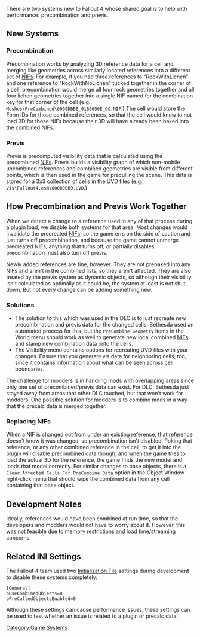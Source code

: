 There are two systems new to Fallout 4 whose shared goal is to help with performance: precombination and previs.

== New Systems ==

=== Precombination ===
Precombination works by analyzing 3D reference data for a cell and merging like geometries across similarly located references into a different set of [[Model File | NIFs]]. For example, if you had three references to "RockWithLichen" and one reference to "RockWithNoLichen" tucked together in the corner of a cell, precombination would merge all four rock geometries together and all four lichen geometries together into a single NIF named for the combination key for that corner of the cell (e.g., <code>Meshes\PreCombined\0000DBBB_01B8656E_OC.NIF</code>.) The cell would store the Form IDs for those combined references, so that the cell would know to not load 3D for those NIFs because their 3D will have already been baked into the combined NIFs.

=== Previs ===
Previs is precomputed visibility data that is calculated using the precombined [[Model File | NIFs]]. Previs builds a visibility graph of which non-mobile uncombined references and combined geometries are visible from different points, which is then used in the game for preculling the scene. This data is stored for a 3x3 collection of cells in the UVD files (e.g., <code>Vis\Fallout4.esm\0000DBB9.UVD</code>.)

== How Precombination and Previs Work Together ==
When we detect a change to a reference used in any of that process during a plugin load, we disable both systems for that area. Most changes would invalidate the precreated [[Model File | NIFs]], so the game errs on the side of caution and just turns off precombination, and because the game cannot unmerge precreated NIFs, anything that turns off, or partially disables, precombination must also turn off previs.

Newly added references are fine, however. They are not prebaked into any NIFs and aren't in the combined lists, so they aren't affected. They are also treated by the previs system as dynamic objects, so although their visibility isn't calculated as optimally as it could be, the system at least is not shut down. But not every change can be adding something new.

=== Solutions ===
* The solution to this which was used in the DLC is to just recreate new precombination and previs data for the changed cells. Bethesda used an automated process for this, but the <code>PreCombine Geometry</code> items in the World menu should work as well to generate new local combined [[Model File | NIFs]] and stamp new combination data onto the cells.
* The Visibility menu contains options for recreating UVD files with your changes. Ensure that you generate vis data for neighboring cells, too, since it contains information about what can be seen across cell boundaries.

The challenge for modders is in handling mods with overlapping areas since only one set of precombined/previs data can exist. For DLC, Bethesda just stayed away from areas that other DLC touched, but that won't work for modders. One possible solution for modders is to combine mods in a way that the precalc data is merged together.

=== Replacing NIFs ===
When a [[Model File | NIF]] is changed out from under an existing reference, that reference doesn't know it was changed, so precombination isn't disabled. Poking that reference, or any other combined reference in the cell, to get it into the plugin will disable precombined data though, and when the game tries to load the actual 3D for the reference, the game finds the new model and loads that model correctly. For similar changes to base objects, there is a <code>Clear Affected Cells For PreCombine Data</code> option in the Object Window right-click menu that should wipe the combined data from any cell containing that base object.

== Development Notes ==
Ideally, references would have been combined at run time, so that the developers and modders would not have to worry about it. However, this was not feasible due to memory restrictions and load time/streaming concerns.

== Related INI Settings ==
The Fallout 4 team used two [[Initialization File]] settings during development to disable these systems completely:

<pre>
[General]
bUseCombinedObjects=0
bPreCulledObjectsEnabled=0
</pre>

Although these settings can cause performance issues, these settings can be used to test whether an issue is related to a plugin or precalc data.


[[Category:Game Systems]]
